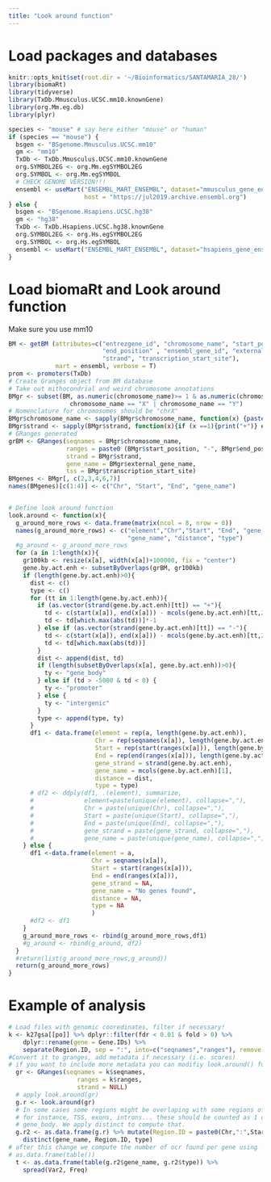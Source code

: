 ```yaml
---
title: "Look around function"
---
```



# Load packages and databases
```r
knitr::opts_knit$set(root.dir = '~/Bioinformatics/SANTAMARIA_28/')
library(biomaRt)
library(tidyverse)
library(TxDb.Mmusculus.UCSC.mm10.knownGene)
library(org.Mm.eg.db)
library(plyr)

species <- "mouse" # say here either "mouse" or "human"
if (species == "mouse") {
  bsgen <- "BSgenome.Mmusculus.UCSC.mm10"
  gm <- "mm10"
  TxDb <- TxDb.Mmusculus.UCSC.mm10.knownGene
  org.SYMBOL2EG <- org.Mm.egSYMBOL2EG
  org.SYMBOL <- org.Mm.egSYMBOL
  # CHECK GENOME VERSION!!!
  ensembl <- useMart("ENSEMBL_MART_ENSEMBL", dataset="mmusculus_gene_ensembl",
                     host = "https://jul2019.archive.ensembl.org")
} else {
  bsgen <- "BSgenome.Hsapiens.UCSC.hg38"
  gm <- "hg38"
  TxDb <- TxDb.Hsapiens.UCSC.hg38.knownGene
  org.SYMBOL2EG <- org.Hs.egSYMBOL2EG
  org.SYMBOL <- org.Hs.egSYMBOL
  ensembl <- useMart("ENSEMBL_MART_ENSEMBL", dataset="hsapiens_gene_ensembl")
}

```



# Load biomaRt and Look around function
Make sure you use mm10
```r
BM <- getBM (attributes=c("entrezgene_id", "chromosome_name", "start_position",
                          "end_position" , "ensembl_gene_id", "external_gene_name",
                          "strand", "transcription_start_site"),
             mart = ensembl, verbose = T)
prom <- promoters(TxDb)
# Create Granges object from BM database
# Take out mithocondrial and weird chromosome annotations
BMgr <- subset(BM, as.numeric(chromosome_name)>= 1 & as.numeric(chromosome_name) <=50 |
                 chromosome_name == "X" | chromosome_name == "Y")
# Nomenclature for chromosomes should be "chrX"
BMgr$chromosome_name <- sapply(BMgr$chromosome_name, function(x) {paste0("chr",x)})
BMgr$strand <- sapply(BMgr$strand, function(x){if (x ==1){print("+")} else {print("-")}})
# GRanges generated
grBM <- GRanges(seqnames = BMgr$chromosome_name, 
                ranges = paste0 (BMgr$start_position, "-", BMgr$end_position), 
                strand = BMgr$strand,
                gene_name = BMgr$external_gene_name,
                tss = BMgr$transcription_start_site)
BMgenes <- BMgr[, c(2,3,4,6,7)]
names(BMgenes)[c(1:4)] <- c("Chr", "Start", "End", "gene_name")


# Define look around function
look.around <- function(x){
  g_around_more_rows <- data.frame(matrix(ncol = 8, nrow = 0))
  names(g_around_more_rows) <- c("element","Chr","Start", "End", "gene_strand",
                                 "gene_name", "distance", "type")
  #g_around <- g_around_more_rows
  for (a in 1:length(x)){
    gr100kb <- resize(x[a], width(x[a])+100000, fix = "center")
    gene.by.act.enh <- subsetByOverlaps(grBM, gr100kb)
    if (length(gene.by.act.enh)>0){
      dist <- c()
      type <- c()
      for (tt in 1:length(gene.by.act.enh)){
        if (as.vector(strand(gene.by.act.enh)[tt]) == "+"){
          td <- c(start(x[a]), end(x[a])) - mcols(gene.by.act.enh)[tt,2]
          td <- td[which.max(abs(td))]*-1
        } else if (as.vector(strand(gene.by.act.enh)[tt]) == "-"){
          td <- c(start(x[a]), end(x[a])) - mcols(gene.by.act.enh)[tt,2]
          td <- td[which.max(abs(td))]
        }
        dist <- append(dist, td)
        if (length(subsetByOverlaps(x[a], gene.by.act.enh))>0){
          ty <- "gene_body"
        } else if (td > -5000 & td < 0) {
          ty <- "promoter"
        } else {
          ty <- "intergenic"
        }
        type <- append(type, ty)  
      }
      df1 <- data.frame(element = rep(a, length(gene.by.act.enh)),
                        Chr = rep(seqnames(x[a]), length(gene.by.act.enh)),
                        Start = rep(start(ranges(x[a])), length(gene.by.act.enh)),
                        End = rep(end(ranges(x[a])), length(gene.by.act.enh)),
                        gene_strand = strand(gene.by.act.enh),
                        gene_name = mcols(gene.by.act.enh)[1],
                        distance = dist,
                        type = type)
      # df2 <- ddply(df1, .(element), summarize, 
      #              element=paste(unique(element), collapse=","),
      #              Chr = paste(unique(Chr), collapse=","),
      #              Start = paste(unique(Start), collapse=","),
      #              End = paste(unique(End), collapse=","),
      #              gene_strand = paste(gene_strand, collapse=","),
      #              gene_name = paste(unique(gene_name), collapse=","))
    } else {
      df1 <-data.frame(element = a,
                       Chr = seqnames(x[a]),
                       Start = start(ranges(x[a])),
                       End = end(ranges(x[a])),
                       gene_strand = NA,
                       gene_name = "No genes found",
                       distance = NA,
                       type = NA
                       )
      #df2 <- df1
    }
    g_around_more_rows <- rbind(g_around_more_rows,df1)
    #g_around <- rbind(g_around, df2)
  }
  #return(list(g_around_more_rows,g_around))
  return(g_around_more_rows)
}

```

# Example of analysis
```r
# Load files with genomic cooredinates, filter if necessary!
k <- k27gsa[[po]] %>% dplyr::filter(fdr < 0.01 & fold > 0) %>% 
    dplyr::rename(gene = Gene.IDs) %>% 
    separate(Region.ID, sep = ":", into=c("seqnames","ranges"), remove = F)
#Convert it to granges, add metadata if necessary (i.e. scores)
# if you want to include more metadata you can modifiy look.around() function
  gr <- GRanges(seqnames = k$seqnames, 
                   ranges = k$ranges, 
                   strand = NULL)
  # apply look.around(gr)
  g.r <- look.around(gr)
  # In some cases some regions might be overlaping with some regions of the same gene
  # for instance, TSS, exons, introns... these should be counted as 1 overlap with 
  # gene_body. We apply distinct to compute that.
  g.r2 <- as.data.frame(g.r) %>% mutate(Region.ID = paste0(Chr,":",Start,"-",End)) %>% 
    distinct(gene_name, Region.ID, type)
# after this change we compute the number of ocr found per gene using
# as.data.frame(table())
  t <- as.data.frame(table(g.r2$gene_name, g.r2$type)) %>% 
    spread(Var2, Freq)

  ```

